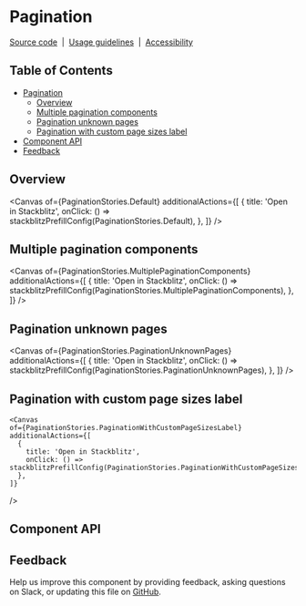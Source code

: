 
<Meta isTemplate />

# Pagination

[Source code](https://github.com/carbon-design-system/carbon/tree/main/packages/react/src/components/Pagination)
&nbsp;|&nbsp;
[Usage guidelines](https://www.carbondesignsystem.com/components/pagination/usage)
&nbsp;|&nbsp;
[Accessibility](https://www.carbondesignsystem.com/components/pagination/accessibility)

## Table of Contents

- [Pagination](#Pagination)
  - [Overview](#overview)
  - [Multiple pagination components](#multiple-pagination-components)
  - [Pagination unknown pages](#pagination-unknown-pages)
  - [Pagination with custom page sizes label](#pagination-with-custom-page-sizes-label)
- [Component API](#component-api)
- [Feedback](#feedback)

## Overview

  <Canvas
    of={PaginationStories.Default}
    additionalActions={[
      {
        title: 'Open in Stackblitz',
        onClick: () => stackblitzPrefillConfig(PaginationStories.Default),
      },
    ]}
  />

## Multiple pagination components
  <Canvas
    of={PaginationStories.MultiplePaginationComponents}
    additionalActions={[
      {
        title: 'Open in Stackblitz',
        onClick: () => stackblitzPrefillConfig(PaginationStories.MultiplePaginationComponents),
      },
    ]}
  />

## Pagination unknown pages

  <Canvas
    of={PaginationStories.PaginationUnknownPages}
    additionalActions={[
      {
        title: 'Open in Stackblitz',
        onClick: () => stackblitzPrefillConfig(PaginationStories.PaginationUnknownPages),
      },
    ]}
  />

## Pagination with custom page sizes label

    <Canvas
    of={PaginationStories.PaginationWithCustomPageSizesLabel}
    additionalActions={[
      {
        title: 'Open in Stackblitz',
        onClick: () => stackblitzPrefillConfig(PaginationStories.PaginationWithCustomPageSizesLabel),
      },
    ]}
  />

## Component API

<ArgTypes />

## Feedback

Help us improve this component by providing feedback, asking questions on Slack,
or updating this file on
[GitHub](https://github.com/carbon-design-system/carbon/edit/main/packages/react/src/components/Pagination/Pagination.mdx).
